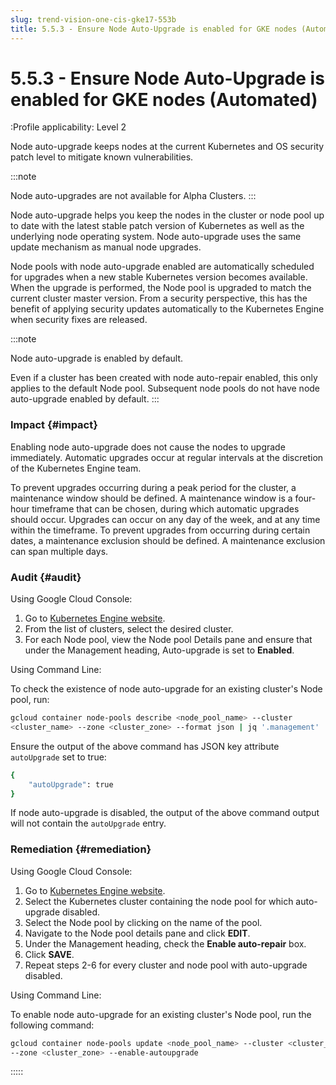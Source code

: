 ```yaml
---
slug: trend-vision-one-cis-gke17-553b
title: 5.5.3 - Ensure Node Auto-Upgrade is enabled for GKE nodes (Automated)
---
```

# 5.5.3 - Ensure Node Auto-Upgrade is enabled for GKE nodes (Automated)

:Profile applicability: Level 2

Node auto-upgrade keeps nodes at the current Kubernetes and OS security patch level to mitigate known vulnerabilities.

:::note

Node auto-upgrades are not available for Alpha Clusters.
:::

Node auto-upgrade helps you keep the nodes in the cluster or node pool up to date with the latest stable patch version of Kubernetes as well as the underlying node operating system. Node auto-upgrade uses the same update mechanism as manual node upgrades.

Node pools with node auto-upgrade enabled are automatically scheduled for upgrades when a new stable Kubernetes version becomes available. When the upgrade is performed, the Node pool is upgraded to match the current cluster master version. From a security perspective, this has the benefit of applying security updates automatically to the Kubernetes Engine when security fixes are released.

:::note

Node auto-upgrade is enabled by default.

Even if a cluster has been created with node auto-repair enabled, this only applies to the default Node pool. Subsequent node pools do not have node auto-upgrade enabled by default.
:::

### Impact {#impact}

Enabling node auto-upgrade does not cause the nodes to upgrade immediately. Automatic upgrades occur at regular intervals at the discretion of the Kubernetes Engine team.

To prevent upgrades occurring during a peak period for the cluster, a maintenance window should be defined. A maintenance window is a four-hour timeframe that can be chosen, during which automatic upgrades should occur. Upgrades can occur on any day of the week, and at any time within the timeframe. To prevent upgrades from occurring during certain dates, a maintenance exclusion should be defined. A maintenance exclusion can span multiple days.

### Audit {#audit}

Using Google Cloud Console:

1.  Go to [Kubernetes Engine website](https://console.cloud.google.com/kubernetes/list).
2.  From the list of clusters, select the desired cluster.
3.  For each Node pool, view the Node pool Details pane and ensure that under the Management heading, Auto-upgrade is set to **Enabled**.

Using Command Line:

To check the existence of node auto-upgrade for an existing cluster's Node pool, run:

```bash
gcloud container node-pools describe <node_pool_name> --cluster
<cluster_name> --zone <cluster_zone> --format json | jq '.management'
```

Ensure the output of the above command has JSON key attribute `autoUpgrade` set to true:

```bash
{
    "autoUpgrade": true
}
```

If node auto-upgrade is disabled, the output of the above command output will not contain the `autoUpgrade` entry.

### Remediation {#remediation}

Using Google Cloud Console:

1.  Go to [Kubernetes Engine website](https://console.cloud.google.com/kubernetes/list).
2.  Select the Kubernetes cluster containing the node pool for which auto-upgrade disabled.
3.  Select the Node pool by clicking on the name of the pool.
4.  Navigate to the Node pool details pane and click **EDIT**.
5.  Under the Management heading, check the **Enable auto-repair** box.
6.  Click **SAVE**.
7.  Repeat steps 2-6 for every cluster and node pool with auto-upgrade disabled.

Using Command Line:

To enable node auto-upgrade for an existing cluster's Node pool, run the following command:

```bash
gcloud container node-pools update <node_pool_name> --cluster <cluster_name>
--zone <cluster_zone> --enable-autoupgrade
```
:::::
